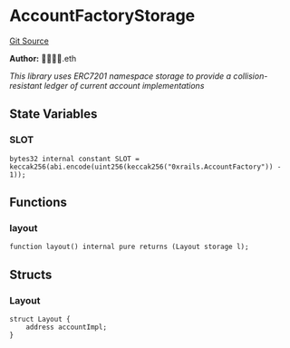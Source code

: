 # AccountFactoryStorage
[Git Source](https://github.com/0xStation/0xrails/blob/491ae339f09853335dba9e897f46862d776d54b5/src/cores/account/factory/AccountFactoryStorage.sol)

**Author:**
👦🏻👦🏻.eth

*This library uses ERC7201 namespace storage
to provide a collision-resistant ledger of current account implementations*


## State Variables
### SLOT

```solidity
bytes32 internal constant SLOT = keccak256(abi.encode(uint256(keccak256("0xrails.AccountFactory")) - 1));
```


## Functions
### layout


```solidity
function layout() internal pure returns (Layout storage l);
```

## Structs
### Layout

```solidity
struct Layout {
    address accountImpl;
}
```

